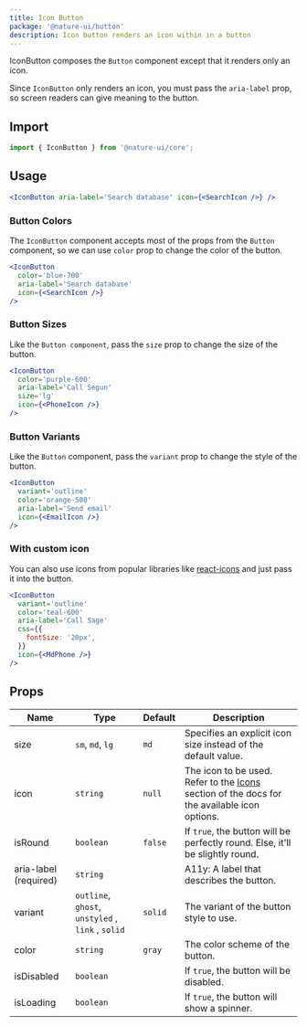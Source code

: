 ```yaml
---
title: Icon Button
package: '@nature-ui/button'
description: Icon button renders an icon within in a button
---
```


IconButton composes the `Button` component except that it renders only an icon.

Since `IconButton` only renders an icon, you must pass the `aria-label` prop, so
screen readers can give meaning to the button.

## Import

```js
import { IconButton } from '@nature-ui/core';
```

## Usage

```jsx
<IconButton aria-label='Search database' icon={<SearchIcon />} />
```

### Button Colors

The `IconButton` component accepts most of the props from the `Button`
component, so we can use `color` prop to change the color of the button.

```jsx
<IconButton
  color='blue-700'
  aria-label='Search database'
  icon={<SearchIcon />}
/>
```

### Button Sizes

Like the `Button component`, pass the `size` prop to change the size of the
button.

```jsx
<IconButton
  color='purple-600'
  aria-label='Call Segun'
  size='lg'
  icon={<PhoneIcon />}
/>
```

### Button Variants

Like the `Button` component, pass the `variant` prop to change the style of the
button.

```jsx
<IconButton
  variant='outline'
  color='orange-500'
  aria-label='Send email'
  icon={<EmailIcon />}
/>
```

### With custom icon

You can also use icons from popular libraries like
[react-icons](https://react-icons.github.io/react-icons/) and just pass it into
the button.

```jsx
<IconButton
  variant='outline'
  color='teal-600'
  aria-label='Call Sage'
  css={{
    fontSize: '20px',
  }}
  icon={<MdPhone />}
/>
```

## Props

| Name                  | Type                                              | Default | Description                                                                                           |
| --------------------- | ------------------------------------------------- | ------- | ----------------------------------------------------------------------------------------------------- |
| size                  | `sm`, `md`, `lg`                                  | `md`    | Specifies an explicit icon size instead of the default value.                                         |
| icon                  | `string`                                          | `null`  | The icon to be used. Refer to the [Icons](/icon/) section of the docs for the available icon options. |
| isRound               | `boolean`                                         | `false` | If `true`, the button will be perfectly round. Else, it'll be slightly round.                         |
| aria-label (required) | `string`                                          |         | A11y: A label that describes the button.                                                              |
| variant               | `outline`, `ghost`, `unstyled` , `link` , `solid` | `solid` | The variant of the button style to use.                                                               |
| color                 | `string`                                          | `gray`  | The color scheme of the button.                                                                       |
| isDisabled            | `boolean`                                         |         | If `true`, the button will be disabled.                                                               |
| isLoading             | `boolean`                                         |         | If `true`, the button will show a spinner.                                                            |
